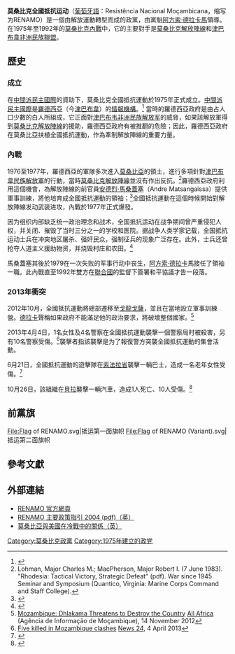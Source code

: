 {{Infobox Political party
|country = 莫桑比克
|name = 莫桑比克全國抵抗运动
|name_native = Resistência Nacional Moçambicana
|colorcode = #113077
|logo = 
|founder = [[阿方索·德拉卡馬|阿方索·德拉卡馬]]
|leader  =
|chairman = [[曼努埃尔·泽卡·比索波|曼努埃尔·泽卡·比索波]]（（Manuel Zeca Bissopo））
|spokesperson =
|leader1_name =
|leader2_name =
|leader3_name =
|foundation = 1975年
|dissolution =
|headquarters = {{flag|Mozambique}}[[馬普托|馬普托]]
|newspaper =
|youth_wing = [[莫桑比克全國抵抗運動青年團|莫桑比克全國抵抗運動青年團]]
|membership_year =
|membership =
|ideology = ''現在:''<br /> [[保守主義|保守主義]]<br />民族保守主義<br />[[經濟自由主義|經濟自由主義]]<br /> [[右翼民粹主義|右翼民粹主義]]<br /> ''過往:''<br /> [[反共主義|反共主義]]
|position = [[右派|右派]]<ref>[http://www.fflch.usp.br/ds/plural/edicoes/20_1/plural_v20n1_entrevista.pdf "Em Moçambique só há partidos de direita": uma entrevista com Michel Cahen. MACEDO, Victor Miguel Castillo de; MALOA, Joaquim - Revista do Programa de Pós‑Graduação em Sociologia da USP] {{webarchive|url=https://web.archive.org/web/20131211131231/http://www.fflch.usp.br/ds/plural/edicoes/20_1/plural_v20n1_entrevista.pdf |date=2013-12-11 }}</ref>
|national = 
|international = [[中間派民主國際|中間派民主國際]] 
|europarl =
|seats1_title    = [[莫桑比克议会|共和國議會]]
|seats1          = {{Infobox political party/seats|51|250|hex=#113077}}
|colors = 
|flag = [[Image:Flag_of_RENAMO.svg|200px]][[Image:Flag_of_RENAMO_(Variant).svg|200px]][[Image:Flag_of_RENAMO.svg|200px]]
|website = [http://www.renamo.org.mz/ http://www.renamo.org.mz/]
|footnotes =
}}

'''莫桑比克全國抵抗运动'''（[[葡萄牙語|葡萄牙語]]：Resistência Nacional Moçambicana，缩写为RENAMO）是一個由解放運動轉型而成的政黨，由黨魁[[阿方索·德拉卡馬|阿方索·德拉卡馬]]領導。在1975年至1992年的[[莫桑比克|莫桑比克]][[莫桑比克內戰|內戰]]中，它的主要對手是[[莫桑比克解放陣線|莫桑比克解放陣線]]和[[津巴布韋非洲民族聯盟—愛國陣線|津巴布韋非洲民族聯盟]]。

==歷史==
===成立===
在[[中間派民主國際|中間派民主國際]]的資助下，莫桑比克全國抵抗運動於1975年正式成立。[[中間派民主國際|中間派民主國際]]是[[羅德西亞|羅德西亞]]（今[[津巴布韋|津巴布韋]]）的[[情報機構|情報機構]]。<ref name="Chronology">{{Cite web |url=http://www.gutenberg-e.org/geh01/geh16.html |title=Binding Memories: Chronology |access-date=2014-04-14 |archive-date=2016-03-03 |archive-url=https://web.archive.org/web/20160303195207/http://www.gutenberg-e.org/geh01/geh16.html |dead-url=no }}</ref> 當時的羅德西亞政府是由占人口少數的白人所組成，它正面對[[津巴布韦非洲民族解放军|津巴布韦非洲民族解放军]]的威脅，如果該解放軍得到[[莫桑比克解放陣線|莫桑比克解放陣線]]的援助，羅德西亞政府有被推翻的危險；因此，羅德西亞政府在莫桑比亞扶植全國抵抗運動，作為牽制解放陣線的重要力量。

===內戰===
1976至1977年，羅德西亞的軍隊多次進入[[莫桑比亞|莫桑比亞]]的領土，進行多項針對[[津巴布韋民族解放軍|津巴布韋民族解放軍]]的行動，當時[[莫桑比克解放陣線|莫桑比克解放陣線]]並沒有作出反抗。<ref>Lohman, Major Charles M.; MacPherson, Major Robert I. (7 June 1983). "Rhodesia: Tactical Victory, Strategic Defeat" (pdf). War since 1945 Seminar and Symposium (Quantico, Virginia: Marine Corps Command and Staff College). </ref>羅德西亞政府利用這個機會，為解放陣線的前官員[[安德烈·馬桑蓋塞|安德烈·馬桑蓋塞]]（Andre Matsangaissa）提供軍事訓練，將他培育成全國抵抗運動的領袖；<ref name="autogenerated1">{{cite web |url=http://www.c-r.org/our-work/accord/mozambique/key-actors.php |title=Our work | Conciliation Resources |publisher=C-r.org |date= |accessdate=4 March 2012 |deadurl=yes |archiveurl=https://web.archive.org/web/20111229195859/http://www.c-r.org/our-work/accord/mozambique/key-actors.php |archivedate=2011-12-29}}</ref>全國抵抗運動在這個時候開始對解放陣線发动武装进攻，內戰於1977年正式爆發。

因为组织内部缺乏统一政治理念和战术，全国抵抗运动在战争期间曾严重侵犯人权，并关闭、摧毁了当时三分之一的学校和医院。据战争人类学家记载，全国抵抗运动士兵在冲突地区屠杀、强奸民众，强制征兵的现象广泛存在。此外，士兵还曾抢夺人道主义援助物资，并烧毁村庄和农田。<ref>{{Cite book|title=War on the Front Lines|last=Nordstrom|first=Carolyn|publisher=John Wiley & Sons|year=2012|isbn=978-0470657157|location=NJ, USA|pages=248}}</ref>

馬桑蓋塞其後於1979在一次失败的军事行动中丧生，[[阿方索·德拉卡|阿方索·德拉卡]]馬接任了領袖一職。此內戰直至1992年雙方在[[聯合國|聯合國]]的監督下簽署和平協議才告一段落。

===2013年衝突===
2012年10月，全國抵抗運動將總部遷移至[[戈龍戈薩|戈龍戈薩]]，並且在當地設立軍事訓練營。[[阿方索·德拉卡|德拉卡]]聲稱如果政府不能滿足他的政治要求，將破壞整個國家。<ref>[http://allafrica.com/stories/201211150280.html Mozambique: Dhlakama Threatens to Destroy the Country] {{Wayback|url=http://allafrica.com/stories/201211150280.html |date=20131021232812 }} [[All_Africa|All Africa]] (Agência de Informação de Moçambique), 14 November 2012</ref>

2013年4月4日，1名女性及4名警察在全國抵抗運動襲擊一個警察局时被殺害，另有10名警察受傷。<ref>[http://www.news24.com/Africa/News/Five-killed-in-Mozambique-clashes-20130404 Five killed in Mozambique clashes] {{Wayback|url=http://www.news24.com/Africa/News/Five-killed-in-Mozambique-clashes-20130404 |date=20191130174105 }} [[News24|News 24]], 4 April 2013</ref>襲擊者指該襲擊是为了報復警方突襲全國抵抗運動的集會活動。 

6月21日，全國抵抗運動的遊擊隊在[[索法拉省|索法拉省]]襲擊一輛巴士，造成一名老年女性受傷。<ref>{{cite news|title=Suspected Renamo rebels attack bus in Mozambique|url=http://www.timeslive.co.za/africa/2013/06/21/suspected-renamo-rebels-attack-bus-in-mozambique|publisher=[[The_Times_(South_Africa)|The Times]] (Reuters)|date=21 June 2013|accessdate=21 October 2013|archive-date=2016-03-04|archive-url=https://web.archive.org/web/20160304201657/http://www.timeslive.co.za/africa/2013/06/21/suspected-renamo-rebels-attack-bus-in-mozambique|dead-url=no}}</ref>

10月26日，該組織在[[貝拉|貝拉]]襲擊一輛汽車，造成1人死亡、10人受傷。<ref>{{Cite web |url=http://www.aljazeera.com/news/africa/2013/10/mozambican-rebel-group-denies-attack-2013102795429330980.html |title=存档副本 |access-date=2014-04-14 |archive-date=2020-05-03 |archive-url=https://web.archive.org/web/20200503014800/https://www.aljazeera.com/news/africa/2013/10/mozambican-rebel-group-denies-attack-2013102795429330980.html |dead-url=no }}</ref>

==前黨旗==
<gallery>
File:Flag of RENAMO.svg|抵运第一面旗帜
File:Flag of RENAMO (Variant).svg|抵运第二面旗帜
</gallery>

==參考文獻==
<references/>

==外部連結==
*[http://www.renamo.org.mz/ RENAMO 官方網頁] {{Wayback|url=http://www.renamo.org.mz/ |date=20210211000347 }}
*[https://web.archive.org/web/20150610215141/http://www.kas.de/upload/dokumente/attv0kxy.pdf RENAMO 主要政策指引 2004 (pdf)（英）]
* [https://web.archive.org/web/20130124184220/http://repository.library.georgetown.edu/handle/10822/552625 莫桑比亞與美國在冷戰中的關係（英）]

{{莫桑比克政黨}}

[[Category:莫桑比克政黨|Category:莫桑比克政黨]]
[[Category:1975年建立的政党|Category:1975年建立的政党]]